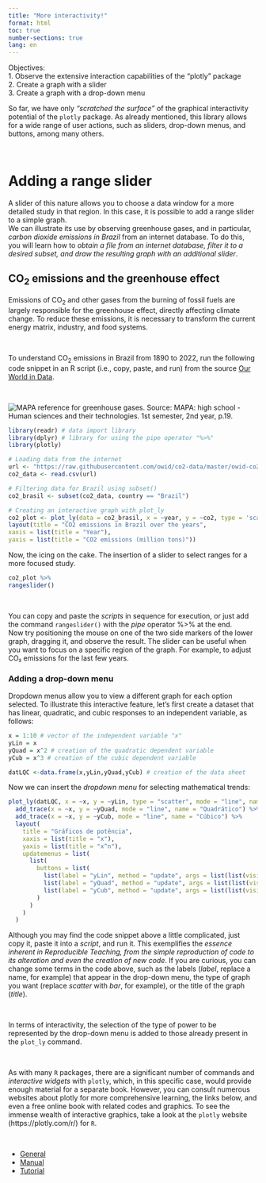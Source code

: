 ```yaml
---
title: "More interactivity!"
format: html
toc: true
number-sections: true
lang: en
---
```


<div class = "reminder-objetivos">
Objectives:\
1. Observe the extensive interaction capabilities of the "plotly" package\
2. Create a graph with a slider\
3. Create a graph with a drop-down menu
</div>


| So far, we have only *"scratched the surface"* of the graphical interactivity potential of the `plotly` package. As already mentioned, this library allows for a wide range of user actions, such as sliders, drop-down menus, and buttons, among many others.
\

# Adding a range slider

| A slider of this nature allows you to choose a data window for a more detailed study in that region. In this case, it is possible to add a range slider to a simple graph.


| We can illustrate its use by observing greenhouse gases, and in particular, *carbon dioxide emissions in Brazil* from an internet database. To do this, you will learn how to *obtain a file from an internet database, filter it to a desired subset, and draw the resulting graph with an additional slider*.


## CO$_{2}$ emissions and the greenhouse effect


| Emissions of CO$_{2}$ and other gases from the burning of fossil fuels are largely responsible for the greenhouse effect, directly affecting climate change. To reduce these emissions, it is necessary to transform the current energy matrix, industry, and food systems.
\

| To understand CO$_{2}$ emissions in Brazil from 1890 to 2022, run the following code snippet in an R script (i.e., copy, paste, and run) from the source [Our World in Data](https://github.com/owid). 
\

![MAPA reference for greenhouse gases. Source: MAPA: high school - Human sciences and their technologies. 1st semester, 2nd year, p.19.](co2_mapa.png)
\

```r
library(readr) # data import library
library(dplyr) # library for using the pipe operator "%>%"
library(plotly)

# Loading data from the internet
url <- "https://raw.githubusercontent.com/owid/co2-data/master/owid-co2-data.csv"
co2_data <- read.csv(url)

# Filtering data for Brazil using subset()
co2_brasil <- subset(co2_data, country == "Brazil")

# Creating an interactive graph with plot_ly
co2_plot <- plot_ly(data = co2_brasil, x = ~year, y = ~co2, type = 'scatter', mode = 'lines+markers') %>%
layout(title = "CO2 emissions in Brazil over the years",
xaxis = list(title = "Year"),
yaxis = list(title = "CO2 emissions (million tons)"))

```


| Now, the icing on the cake. The insertion of a slider to select ranges for a more focused study. 

```r
co2_plot %>%
rangeslider()
```
\

| You can copy and paste the *scripts* in sequence for execution, or just add the command `rangeslider()` with the *pipe* operator %>% at the end.

| Now try positioning the mouse on one of the two side markers of the lower graph, dragging it, and observe the result. The slider can be useful when you want to focus on a specific region of the graph. For example, to adjust CO₂ emissions for the last few years.




### Adding a drop-down menu

| Dropdown menus allow you to view a different graph for each option selected. To illustrate this interactive feature, let's first create a dataset that has linear, quadratic, and cubic responses to an independent variable, as follows:

```r
x = 1:10 # vector of the independent variable "x"
yLin = x
yQuad = x^2 # creation of the quadratic dependent variable 
yCub = x^3 # creation of the cubic dependent variable 

datLQC <-data.frame(x,yLin,yQuad,yCub) # creation of the data sheet
```


| Now we can insert the *dropdown menu* for selecting mathematical trends:

```r
plot_ly(datLQC, x = ~x, y = ~yLin, type = "scatter", mode = "line", name = "Linear") %>%
  add_trace(x = ~x, y = ~yQuad, mode = "line", name = "Quadrático") %>%
  add_trace(x = ~x, y = ~yCub, mode = "line", name = "Cúbico") %>%
  layout(
    title = "Gráficos de potência",
    xaxis = list(title = "x"),
    yaxis = list(title = "x^n"),
    updatemenus = list(
      list(
        buttons = list(
          list(label = "yLin", method = "update", args = list(list(visible = c(TRUE, FALSE, FALSE)))),
          list(label = "yQuad", method = "update", args = list(list(visible = c(FALSE, TRUE, FALSE)))),
          list(label = "yCub", method = "update", args = list(list(visible = c(FALSE, FALSE, TRUE))))
        )
      )
    )
  )

```


| Although you may find the code snippet above a little complicated, just copy it, paste it into a *script*, and run it. This exemplifies the *essence inherent in Reproducible Teaching, from the simple reproduction of code to its alteration and even the creation of new code*. If you are curious, you can change some terms in the code above, such as the labels (*label*, replace a name, for example) that appear in the drop-down menu, the type of graph you want (replace *scatter* with *bar*, for example), or the title of the graph (*title*).
\

| In terms of interactivity, the selection of the type of power to be represented by the drop-down menu is added to those already present in the `plot_ly` command.
\


| As with many `R` packages, there are a significant number of commands and *interactive widgets* with `plotly`, which, in this specific case, would provide enough material for a separate book. However, you can consult numerous websites about plotly for more comprehensive learning, the links below, and even a free online book with related codes and graphics. To see the immense wealth of interactive graphics, take a look at the `plotly` website (https://plotly.com/r/) for `R`.
\

* [General](https://cran.r-project.org/web/packages/plotly/index.html)
* [Manual](https://cran.r-project.org/web/packages/plotly/plotly.pdf)
* [Tutorial](https://plotly.com/r/)
